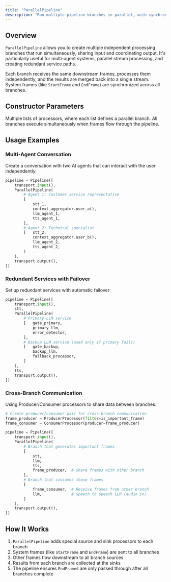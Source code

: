 ```yaml
---
title: "ParallelPipeline"
description: "Run multiple pipeline branches in parallel, with synchronized inputs and outputs for complex flows"
---
```


## Overview

`ParallelPipeline` allows you to create multiple independent processing branches that run simultaneously, sharing input and coordinating output. It's particularly useful for multi-agent systems, parallel stream processing, and creating redundant service paths.

Each branch receives the same downstream frames, processes them independently, and the results are merged back into a single stream. System frames (like `StartFrame` and `EndFrame`) are synchronized across all branches.

## Constructor Parameters

<ParamField path="*args" type="List[List[FrameProcessor]]" required>
  Multiple lists of processors, where each list defines a parallel branch. All
  branches execute simultaneously when frames flow through the pipeline.
</ParamField>

## Usage Examples

### Multi-Agent Conversation

Create a conversation with two AI agents that can interact with the user independently:

```python
pipeline = Pipeline([
    transport.input(),
    ParallelPipeline(
        # Agent 1: Customer service representative
        [
            stt_1,
            context_aggregator.user_a(),
            llm_agent_1,
            tts_agent_1,
        ],
        # Agent 2: Technical specialist
        [   stt_2,
            context_aggregator.user_b(),
            llm_agent_2,
            tts_agent_2,
        ]
    ),
    transport.output(),
])
```

### Redundant Services with Failover

Set up redundant services with automatic failover:

```python
pipeline = Pipeline([
    transport.input(),
    stt,
    ParallelPipeline(
        # Primary LLM service
        [   gate_primary,
            primary_llm,
            error_detector,
        ],
        # Backup LLM service (used only if primary fails)
        [   gate_backup,
            backup_llm,
            fallback_processor,
        ]
    ),
    tts,
    transport.output(),
])
```

### Cross-Branch Communication

Using Producer/Consumer processors to share data between branches:

```python
# Create producer/consumer pair for cross-branch communication
frame_producer = ProducerProcessor(filter=is_important_frame)
frame_consumer = ConsumerProcessor(producer=frame_producer)

pipeline = Pipeline([
    transport.input(),
    ParallelPipeline(
        # Branch that generates important frames
        [
            stt,
            llm,
            tts,
            frame_producer,  # Share frames with other branch
        ],
        # Branch that consumes those frames
        [
            frame_consumer,  # Receive frames from other branch
            llm,             # Speech to Speech LLM (audio in)
        ]
    ),
    transport.output(),
])
```

## How It Works

1. `ParallelPipeline` adds special source and sink processors to each branch
2. System frames (like `StartFrame` and `EndFrame`) are sent to all branches
3. Other frames flow downstream to all branch sources
4. Results from each branch are collected at the sinks
5. The pipeline ensures `EndFrame`s are only passed through after all branches complete
